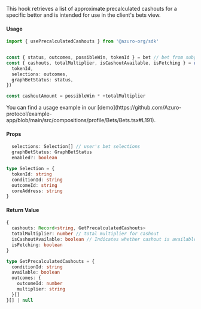 
This hook retrieves a list of approximate precalculated cashouts for a specific bettor and is intended for use in the client's bets view.


#### Usage

```ts {4, 6-8}
import { usePrecalculatedCashouts } from '@azuro-org/sdk'


const { status, outcomes, possibleWin, tokenId } = bet // bet from subgraph
const { cashouts, totalMultiplier, isCashoutAvailable, isFetching } = usePrecalculatedCashouts({
  tokenId,
  selections: outcomes,
  graphBetStatus: status,
})

const cashoutAmount = possibleWin * +totalMultiplier
```

<Callout type="info">
  You can find a usage example in our [demo](https://github.com/Azuro-protocol/example-app/blob/main/src/compositions/profile/Bets/Bets.tsx#L191).
</Callout>

#### Props

```ts
  selections: Selection[] // user's bet selections
  graphBetStatus: GraphBetStatus
  enabled?: boolean
```

```ts
type Selection = {
  tokenId: string
  conditionId: string
  outcomeId: string
  coreAddress: string
}
```

#### Return Value

```ts
{
  cashouts: Record<string, GetPrecalculatedCashouts>
  totalMultiplier: number // total multiplier for cashout
  isCashoutAvailable: boolean // Indicates whether cashout is available for the provided condition
  isFetching: boolean
}
```
```ts
type GetPrecalculatedCashouts = {
  conditionId: string
  available: boolean
  outcomes: {
    outcomeId: number
    multiplier: string
  }[]
}[] | null
```
